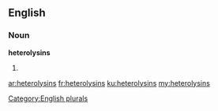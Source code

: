 ==English==

===Noun===
'''heterolysins'''

# {{plural of|[[heterolysin]]}}

[[Category:English plurals]]

[[ar:heterolysins]]
[[fr:heterolysins]]
[[ku:heterolysins]]
[[my:heterolysins]]